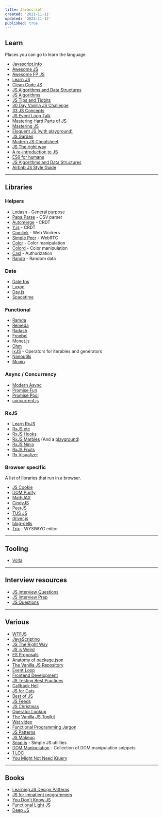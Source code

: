 ```yaml
---
title: Javascript
created: '2021-11-11'
updated: '2023-11-12'
published: true
---
```


## Learn

Places you can go to learn the language.

-   [Javascript.info](https://javascript.info/)
-   [Awesome JS](https://github.com/sorrycc/awesome-javascript)
-   [Awesome FP JS](https://github.com/stoeffel/awesome-fp-js)
-   [Learn JS](https://gitbook.gitbook.io/learn-javascript/)
-   [Clean Code JS](https://github.com/ryanmcdermott/clean-code-javascript)
-   [JS Algorithms and Data Structures](https://github.com/trekhleb/javascript-algorithms)
-   [JS Algorithms](https://github.com/TheAlgorithms/Javascript)
-   [JS Tips and Tidbits](https://github.com/nas5w/javascript-tips-and-tidbits)
-   [30 Day Vanilla JS Challenge](https://javascript30.com/)
-   [33 JS Concepts](https://github.com/leonardomso/33-js-concepts)
-   [JS Event Loop Talk](https://maximorlov.com/javascript-event-loop-talk/)
-   [Mastering Hard Parts of JS](https://dev.to/internettradie/mastering-hard-parts-of-javascript-callbacks-i-3aj0)
-   [Mastering JS](https://masteringjs.io/)
-   [Eloquent JS (with playground)](https://try.javascript.org.pl/)
-   [JS Garden](https://bonsaiden.github.io/JavaScript-Garden/)
-   [Modern JS Cheatsheet](https://github.com/mbeaudru/modern-js-cheatsheet)
-   [JS The right way](https://jstherightway.org/)
-   [A re-introduction to JS](https://developer.mozilla.org/en-US/docs/Web/JavaScript/A_re-introduction_to_JavaScript)
-   [ES6 for humans](https://github.com/metagrover/ES6-for-humans)
-   [JS Algorithms and Data Structures](https://www.freecodecamp.org/learn/javascript-algorithms-and-data-structures/)
-   [Airbnb JS Style Guide](https://github.com/airbnb/javascript)

---

## Libraries

### Helpers

-   [Lodash](https://lodash.com/) - General purpose
-   [Papa Parse](https://github.com/mholt/PapaParse) - CSV parser
-   [Automerge](https://github.com/automerge/automerge) - CRDT
-   [Y.js](https://github.com/yjs/yjs) - CRDT
-   [Comlink](https://github.com/GoogleChromeLabs/comlink) - Web Workers
-   [Simple Peer](https://github.com/feross/simple-peer) - WebRTC
-   [Color](https://github.com/Qix-/color) - Color manipulation
-   [Colord](https://github.com/omgovich/colord) - Color manipulation
-   [Casl](https://github.com/stalniy/casl) - Authorization
-   [Rando](https://github.com/nastyox/Rando.js/) - Random data

### Date

-   [Date fns](https://github.com/date-fns/date-fns)
-   [Luxon](https://github.com/moment/luxon/)
-   [Day.js](https://github.com/iamkun/dayjs)
-   [Spacetime](https://github.com/spencermountain/spacetime)

### Functional

-   [Ramda](https://ramdajs.com/)
-   [Remeda](https://github.com/remeda/remeda)
-   [Radash](https://github.com/rayepps/radash)
-   [Froebel](https://github.com/MathisBullinger/froebel)
-   [Monet.js](https://github.com/monet/monet.js)
-   [Ohm](https://github.com/harc/ohm)
-   [IxJS](https://github.com/ReactiveX/IxJS) - Operators for iterables and generators
-   [Nanoutils](https://github.com/nanoutils/nanoutils)
-   [Monio](https://github.com/getify/monio)

### Async / Concurrency

-   [Modern Async](https://github.com/nicolas-van/modern-async)
-   [Promise Fun](https://github.com/sindresorhus/promise-fun)
-   [Promise Pool](https://github.com/supercharge/promise-pool)
-   [concurrent.js](https://github.com/bitair-org/concurrent.js)

### RxJS

-   [Learn RxJS](https://www.learnrxjs.io/)
-   [RxJS etc](https://github.com/cartant/rxjs-etc)
-   [RxJS Hooks](https://github.com/LeetCode-OpenSource/rxjs-hooks)
-   [RxJS Marbles](https://github.com/cartant/rxjs-marbles) (And a [playground](https://rxmarbles.com/))
-   [RxJS Ninja](https://github.com/rxjs-ninja/rxjs-ninja)
-   [RxJS Fruits](https://www.rxjs-fruits.com)
-   [Rx Visualizer](https://rxviz.com/)

### Browser specific

A list of libraries that run in a browser.

-   [JS Cookie](https://github.com/js-cookie/js-cookie)
-   [DOM Purify](https://github.com/cure53/DOMPurify)
-   [MathJAX](https://github.com/mathjax/MathJax)
-   [CindyJS](https://github.com/CindyJS/CindyJS)
-   [PeerJS](https://github.com/peers/peerjs)
-   [TUS JS](https://github.com/tus/tus-js-client)
-   [driver.js](https://github.com/kamranahmedse/driver.js)
-   [blog-cells](https://github.com/rameshvarun/blog-cells)
-   [Trix](https://github.com/basecamp/trix) - WYSIWYG editor

---

## Tooling

-   [Volta](https://volta.sh/)

---

## Interview resources

-   [JS Interview Questions](https://mindmajix.com/javascript-interview-questions)
-   [JS Interview Prep](https://www.freecodecamp.org/news/javascript-interview-prep-cheatsheet/)
-   [JS Questions](https://github.com/lydiahallie/javascript-questions)

---

## Various

-   [WTFJS](https://github.com/denysdovhan/wtfjs)
-   [JavaScripting](https://www.javascripting.com/)
-   [JS The Right Way](https://jstherightway.org/)
-   [JS is Weird](https://jsisweird.com/)
-   [ES Proposals](https://www.proposals.es/)
-   [Anatomy of package.json](https://docs.npmjs.com/cli/v8/configuring-npm/package-json)
-   [The Vanilla JS Repository](https://vanillalist.top/)
-   [Event Loop](https://maximorlov.com/javascript-event-loop-talk/)
-   [Frontend Development](https://github.com/codingknite/frontend-development)
-   [JS Testing Best Practices](https://github.com/goldbergyoni/javascript-testing-best-practices)
-   [Callback Hell](http://callbackhell.com/)
-   [JS for Cats](http://jsforcats.com/)
-   [Best of JS](https://bestofjs.org/)
-   [JS Feeds](https://jsfeeds.com/)
-   [JS Christmas](https://www.javascript.christmas/)
-   [Operator Lookup](https://www.joshwcomeau.com/operator-lookup/)
-   [The Vanilla JS Toolkit](https://vanillajstoolkit.com/)
-   [Wat video](https://www.destroyallsoftware.com/talks/wat)
-   [Functional Programming Jargon](https://github.com/hemanth/functional-programming-jargon)
-   [JS Patterns](https://javascriptpatterns.vercel.app/patterns)
-   [JS Makeup](https://javascript.makeup/file/default)
-   [Snap.js](https://thescottyjam.github.io/snap.js) - Simple JS utilities
-   [DOM Manipulation](https://phuoc.ng/collection/html-dom/) - Collection of DOM manipulation snippets
-   [1 LOC](https://phuoc.ng/collection/1-loc/)
-   [You Might Not Need jQuery](https://youmightnotneedjquery.com/)

---

## Books

-   [Learning JS Design Patterns](https://www.patterns.dev/posts#design-patterns)
-   [JS for impatient programmers](https://exploringjs.com/impatient-js/toc.html)
-   [You Don't Know JS](https://github.com/getify/You-Dont-Know-JS/blob/1st-ed/README.md)
-   [Functional Light JS](https://github.com/getify/functional-light-js)
-   [Deep JS](https://exploringjs.com/deep-js/index.html)
